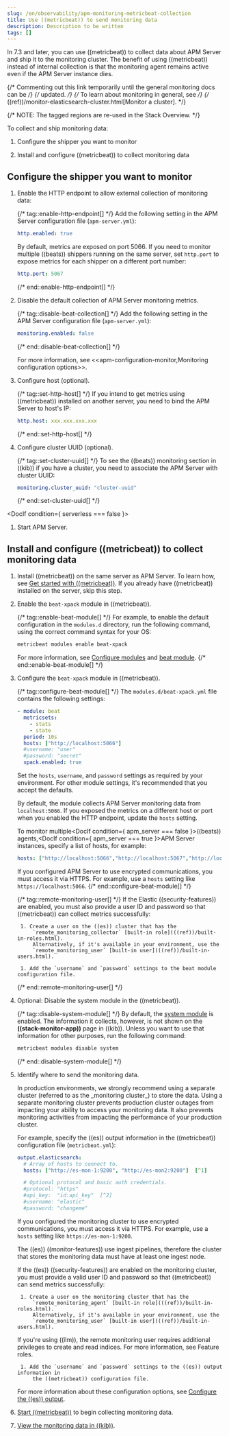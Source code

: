 ```yaml
---
slug: /en/observability/apm-monitoring-metricbeat-collection
title: Use ((metricbeat)) to send monitoring data
description: Description to be written
tags: []
---
```



<div id="apm-monitoring-metricbeat-collection"></div>

In 7.3 and later, you can use ((metricbeat)) to collect data about APM Server
and ship it to the monitoring cluster. The benefit of using ((metricbeat)) instead
of internal collection is that the monitoring agent remains active even if the
APM Server instance dies.

{/* Commenting out this link temporarily until the general monitoring docs can be */}
{/* updated. */}
{/* To learn about monitoring in general, see */}
{/* ((ref))/monitor-elasticsearch-cluster.html[Monitor a cluster]. */}

{/* NOTE: The tagged regions are re-used in the Stack Overview. */}

To collect and ship monitoring data:

1. <DocLink slug="/en/observability/apm-monitoring-metricbeat-collection" section="configure-the-shipper-you-want-to-monitor">Configure the shipper you want to monitor</DocLink>

1. <DocLink slug="/en/observability/apm-monitoring-metricbeat-collection" section="install-and-configure-((metricbeat))-to-collect-monitoring-data">Install and configure ((metricbeat)) to collect monitoring data</DocLink>

<div id="apm-configure-shipper"></div>

## Configure the shipper you want to monitor

1. Enable the HTTP endpoint to allow external collection of monitoring data:

    {/* tag::enable-http-endpoint[] */}
    Add the following setting in the APM Server configuration file
    (`apm-server.yml`):

    ```yaml
    http.enabled: true
    ```

    By default, metrics are exposed on port 5066. If you need to monitor multiple
    ((beats)) shippers running on the same server, set `http.port` to expose metrics
    for each shipper on a different port number:

    ```yaml
    http.port: 5067
    ```
    {/* end::enable-http-endpoint[] */}

1. Disable the default collection of APM Server monitoring metrics.

    {/* tag::disable-beat-collection[] */}
    Add the following setting in the APM Server configuration file
    (`apm-server.yml`):

    ```yaml
    monitoring.enabled: false
    ```
    {/* end::disable-beat-collection[] */}

    For more information, see
    \<\<apm-configuration-monitor,Monitoring configuration options>>.

1. Configure host (optional).

    {/* tag::set-http-host[] */}
    If you intend to get metrics using ((metricbeat)) installed on another server, you need to bind the APM Server to host's IP:

    ```yaml
    http.host: xxx.xxx.xxx.xxx
    ```
    {/* end::set-http-host[] */}

1. Configure cluster UUID (optional).

    {/* tag::set-cluster-uuid[] */}
    To see the ((beats)) monitoring section in ((kib)) if you have a cluster, you need to associate the APM Server with cluster UUID:

    ```yaml
    monitoring.cluster_uuid: "cluster-uuid"
    ```
    {/* end::set-cluster-uuid[] */}


<DocIf condition={ serverless === false }>
1. Start APM Server.

</DocIf>

<div id="apm-configure-metricbeat"></div>

## Install and configure ((metricbeat)) to collect monitoring data


1. Install ((metricbeat)) on the same server as APM Server. To learn how, see
    [Get started with ((metricbeat))](((metricbeat-ref))/metricbeat-installation-configuration.html).
    If you already have ((metricbeat)) installed on the server, skip this step.

1. Enable the `beat-xpack` module in ((metricbeat)).

    {/* tag::enable-beat-module[] */}
    For example, to enable the default configuration in the `modules.d` directory,
    run the following command, using the correct command syntax for your OS:

    ```sh
    metricbeat modules enable beat-xpack
    ```

    For more information, see
    [Configure modules](((metricbeat-ref))/configuration-metricbeat.html) and
    [beat module](((metricbeat-ref))/metricbeat-module-beat.html).
    {/* end::enable-beat-module[] */}

1. Configure the `beat-xpack` module in ((metricbeat)).

    {/* tag::configure-beat-module[] */}
    The `modules.d/beat-xpack.yml` file contains the following settings:

    ```yaml
    - module: beat
      metricsets:
        - stats
        - state
      period: 10s
      hosts: ["http://localhost:5066"]
      #username: "user"
      #password: "secret"
      xpack.enabled: true
    ```

    Set the `hosts`, `username`, and `password` settings as required by your
    environment. For other module settings, it's recommended that you accept the
    defaults.

    By default, the module collects APM Server monitoring data from
    `localhost:5066`. If you exposed the metrics on a different host or port when
    you enabled the HTTP endpoint, update the `hosts` setting.

    To monitor multiple<DocIf condition={ apm_server === false }>((beats)) agents,</DocIf><DocIf condition={ apm_server === true }>APM Server instances,</DocIf>
    specify a list of hosts, for example:

    ```yaml
    hosts: ["http://localhost:5066","http://localhost:5067","http://localhost:5068"]
    ```

    If you configured APM Server to use encrypted communications, you must access
    it via HTTPS. For example, use a `hosts` setting like `https://localhost:5066`.
    {/* end::configure-beat-module[] */}

    {/* tag::remote-monitoring-user[] */}
    If the Elastic ((security-features)) are enabled, you must also provide a user
    ID and password so that ((metricbeat)) can collect metrics successfully:

        1. Create a user on the ((es)) cluster that has the
            `remote_monitoring_collector` [built-in role](((ref))/built-in-roles.html).
            Alternatively, if it's available in your environment, use the
            `remote_monitoring_user` [built-in user](((ref))/built-in-users.html).

        1. Add the `username` and `password` settings to the beat module configuration file.

    {/* end::remote-monitoring-user[] */}

1. Optional: Disable the system module in the ((metricbeat)).

    {/* tag::disable-system-module[] */}
    By default, the [system module](((metricbeat-ref))/metricbeat-module-system.html) is
    enabled. The information it collects, however, is not shown on the
    **((stack-monitor-app))** page in ((kib)). Unless you want to use that information for
    other purposes, run the following command:

    ```sh
    metricbeat modules disable system
    ```
    {/* end::disable-system-module[] */}

1. Identify where to send the monitoring data.

    <DocCallOut title="Tip">
    In production environments, we strongly recommend using a separate cluster
    (referred to as the _monitoring cluster_) to store the data. Using a separate
    monitoring cluster prevents production cluster outages from impacting your
    ability to access your monitoring data. It also prevents monitoring activities
    from impacting the performance of your production cluster.
    </DocCallOut>

    For example, specify the ((es)) output information in the ((metricbeat))
    configuration file (`metricbeat.yml`):

    ```yaml
    output.elasticsearch:
      # Array of hosts to connect to.
      hosts: ["http://es-mon-1:9200", "http://es-mon2:9200"]  [^1]

      # Optional protocol and basic auth credentials.
      #protocol: "https"
      #api_key:  "id:api_key"  [^2]
      #username: "elastic"
      #password: "changeme"
    ```
    [^1]: In this example, the data is stored on a monitoring cluster with nodes
    `es-mon-1` and `es-mon-2`.
    [^2]: Specify one of `api_key` or `username`/`password`.

    If you configured the monitoring cluster to use encrypted communications, you
    must access it via HTTPS. For example, use a `hosts` setting like
    `https://es-mon-1:9200`.

    <DocCallOut title="Important" color="warning">
    The ((es)) ((monitor-features)) use ingest pipelines, therefore the
    cluster that stores the monitoring data must have at least one ingest node.
    </DocCallOut>

    If the ((es)) ((security-features)) are enabled on the monitoring cluster, you
    must provide a valid user ID and password so that ((metricbeat)) can send metrics
    successfully:

        1. Create a user on the monitoring cluster that has the
            `remote_monitoring_agent` [built-in role](((ref))/built-in-roles.html).
            Alternatively, if it's available in your environment, use the
            `remote_monitoring_user` [built-in user](((ref))/built-in-users.html).

    <DocCallOut title="Tip">
    If you're using ((ilm)), the remote monitoring user
    requires additional privileges to create and read indices. For more
    information, see <DocLink slug="/en/observability/apm-secure-comms-stack" section="feature-roles">Feature roles</DocLink>.
    </DocCallOut>

        1. Add the `username` and `password` settings to the ((es)) output information in
            the ((metricbeat)) configuration file.

    For more information about these configuration options, see
    [Configure the ((es)) output](((metricbeat-ref))/elasticsearch-output.html).

1. [Start ((metricbeat))](((metricbeat-ref))/metricbeat-starting.html) to begin
    collecting monitoring data.

1. [View the monitoring data in ((kib))](((kibana-ref))/monitoring-data.html).

